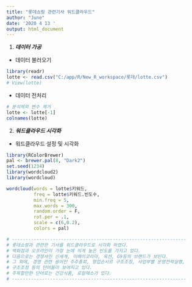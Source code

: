 ---
title: "롯데쇼핑 관련기사 워드클라우드"
author: "June"
date: '2020 4 13 '
output: html_document
---


(@) ***데이터 가공***

+ 데이터 불러오기

```{r code1, include=TRUE, echo=TRUE, message=FALSE, warning=FALSE}

library(readr)
lotte <- read.csv("C:/app/R/New_R_workspace/롯데/lotte.csv")
# View(lotte)
```

+ 데이터 전처리

```{r code2, include=TRUE, echo=TRUE, message=FALSE, warning=FALSE}

# 분석제외 변수 제거
lotte <- lotte[-1]
colnames(lotte)
```


(@) ***워드클라우드 시각화***


+ 워드클라우드 설정 및 시각화

```{r code3, include=TRUE, echo=TRUE, message=FALSE, warning=FALSE}

library(RColorBrewer)
pal <- brewer.pal(8, "Dark2")
set.seed(1234)
library(wordcloud2)
library(wordcloud)

wordcloud(words = lotte$키워드,
          freq = lotte$키워드.빈도수,
          min.freq = 5,
          max.words = 300,
          random.order = F,
          rot.per = .1,
          scale = c(6,0.2),
          colors = pal)

# ----------------------------------------------------------------
# 롯데쇼핑과 관련한 기사를 워드클라우드로 시각화 하였다.
# 백화점과 오프라인이 가장 눈에 띄게 높은 빈도를 가지고 있다.
# 다음으로는 경쟁사인 신세계, 이베이코리아, 옥션, G9등의 브랜드가 보인다. 
# 그 외에, 경영 관련 용어인 주주총회, 영업손시르 구조조정, 사업부별 운영전략실행,
# 구조조정 등의 단어들이 보여지고 있다.
# 주목할만한 단어로는 건강식품, 로컬채소가 있다.
# ----------------------------------------------------------------
```
